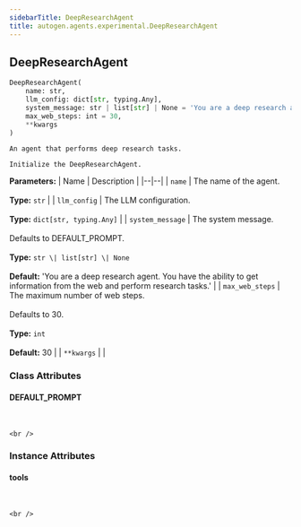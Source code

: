 ```yaml
---
sidebarTitle: DeepResearchAgent
title: autogen.agents.experimental.DeepResearchAgent
---
```

<h2 id="autogen.agents.experimental.DeepResearchAgent" class="doc doc-heading">
    <code class="doc-symbol doc-symbol-heading doc-symbol-class"></code>
    <span class="doc doc-object-name doc-class-name">DeepResearchAgent</span>
</h2>

```python
DeepResearchAgent(
    name: str,
    llm_config: dict[str, typing.Any],
    system_message: str | list[str] | None = 'You are a deep research agent. You have the ability to get information from the web and perform research tasks.',
    max_web_steps: int = 30,
    **kwargs
)
```

    An agent that performs deep research tasks.
    
    Initialize the DeepResearchAgent.

<b>Parameters:</b>
| Name | Description |
|--|--|
| `name` | The name of the agent.<br/><br/>**Type:** `str` |
| `llm_config` | The LLM configuration.<br/><br/>**Type:** `dict[str, typing.Any]` |
| `system_message` | The system message.<br/><br/>Defaults to DEFAULT_PROMPT.<br/><br/>**Type:** `str \| list[str] \| None`<br/><br/>**Default:** 'You are a deep research agent. You have the ability to get information from the web and perform research tasks.' |
| `max_web_steps` | The maximum number of web steps.<br/><br/>Defaults to 30.<br/><br/>**Type:** `int`<br/><br/>**Default:** 30 |
| `**kwargs` |  |

### Class Attributes

<code class="doc-symbol doc-symbol-heading doc-symbol-attribute"></code>
#### DEFAULT_PROMPT
<br />

    <br />

### Instance Attributes

<code class="doc-symbol doc-symbol-heading doc-symbol-attribute"></code>
#### tools
<br />

    <br />